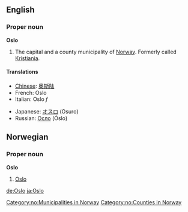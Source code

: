 ==English==
===Proper noun===
'''Oslo'''

#The capital and a county municipality of [[Norway]].  Formerly called [[Kristiania]].

====Translations====
{{top}}
*[[Chinese]]: [[奥斯陆]]
*French: Oslo
*Italian: Oslo ''f''
{{mid}}
*Japanese: [[オスロ]] (Osuro)
*Russian: [[Осло]] (Óslo)
{{bottom}}

==Norwegian==
===Proper noun===
[[Category:no:Municipalities in Norway]]
[[Category:no:Counties in Norway]]
'''Oslo'''
#[[#English|Oslo]]

[[de:Oslo]]
[[ja:Oslo]]